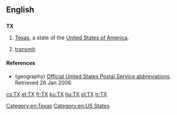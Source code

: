 {{also|tx}}
==English==

==={{abbreviation-old|en}}===
{{wikipedia}}
'''TX'''

# {{geography}} [[Texas]], a state of the [[United States of America]].
# {{electronics}} [[transmit]].

====References====
* (geography) [http://www.usps.com/ncsc/lookups/abbreviations.html Official United States Postal Service abbreviations]. Retrieved 28 Jan 2006.

[[Category:en:Texas]]
[[Category:en:US States]]

[[cs:TX]]
[[et:TX]]
[[fr:TX]]
[[ku:TX]]
[[hu:TX]]
[[pl:TX]]
[[tr:TX]]